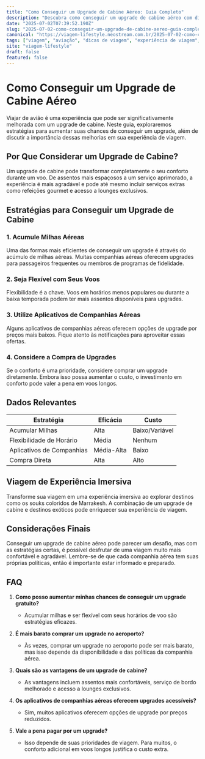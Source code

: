 ```yaml
---
title: "Como Conseguir um Upgrade de Cabine Aéreo: Guia Completo"
description: "Descubra como conseguir um upgrade de cabine aéreo com dicas e estratégias eficazes. Aprenda a transformar sua viagem em uma experiência imersiva e confortável."
date: "2025-07-02T07:39:52.190Z"
slug: "2025-07-02-como-conseguir-um-upgrade-de-cabine-aereo-guia-completo"
canonical: "https://viagem-lifestyle.neostream.com.br/2025-07-02-como-conseguir-um-upgrade-de-cabine-aereo-guia-completo"
tags: ["viagem", "aviação", "dicas de viagem", "experiência de viagem", "conforto"]
site: "viagem-lifestyle"
draft: false
featured: false
---
```


# Como Conseguir um Upgrade de Cabine Aéreo

Viajar de avião é uma experiência que pode ser significativamente melhorada com um upgrade de cabine. Neste guia, exploraremos estratégias para aumentar suas chances de conseguir um upgrade, além de discutir a importância dessas melhorias em sua experiência de viagem.

## Por Que Considerar um Upgrade de Cabine?

Um upgrade de cabine pode transformar completamente o seu conforto durante um voo. De assentos mais espaçosos a um serviço aprimorado, a experiência é mais agradável e pode até mesmo incluir serviços extras como refeições gourmet e acesso a lounges exclusivos.

## Estratégias para Conseguir um Upgrade de Cabine

### 1. Acumule Milhas Aéreas

Uma das formas mais eficientes de conseguir um upgrade é através do acúmulo de milhas aéreas. Muitas companhias aéreas oferecem upgrades para passageiros frequentes ou membros de programas de fidelidade.

### 2. Seja Flexível com Seus Voos

Flexibilidade é a chave. Voos em horários menos populares ou durante a baixa temporada podem ter mais assentos disponíveis para upgrades.

### 3. Utilize Aplicativos de Companhias Aéreas

Alguns aplicativos de companhias aéreas oferecem opções de upgrade por preços mais baixos. Fique atento às notificações para aproveitar essas ofertas.

### 4. Considere a Compra de Upgrades

Se o conforto é uma prioridade, considere comprar um upgrade diretamente. Embora isso possa aumentar o custo, o investimento em conforto pode valer a pena em voos longos.

## Dados Relevantes

| Estratégia            | Eficácia        | Custo           |
|-----------------------|-----------------|-----------------|
| Acumular Milhas       | Alta            | Baixo/Variável  |
| Flexibilidade de Horário | Média          | Nenhum          |
| Aplicativos de Companhias | Média-Alta     | Baixo           |
| Compra Direta         | Alta            | Alto            |

## Viagem de Experiência Imersiva

Transforme sua viagem em uma experiência imersiva ao explorar destinos como os souks coloridos de Marrakesh. A combinação de um upgrade de cabine e destinos exóticos pode enriquecer sua experiência de viagem.

## Considerações Finais

Conseguir um upgrade de cabine aéreo pode parecer um desafio, mas com as estratégias certas, é possível desfrutar de uma viagem muito mais confortável e agradável. Lembre-se de que cada companhia aérea tem suas próprias políticas, então é importante estar informado e preparado.

## FAQ

1. **Como posso aumentar minhas chances de conseguir um upgrade gratuito?**
   - Acumular milhas e ser flexível com seus horários de voo são estratégias eficazes.

2. **É mais barato comprar um upgrade no aeroporto?**
   - Às vezes, comprar um upgrade no aeroporto pode ser mais barato, mas isso depende da disponibilidade e das políticas da companhia aérea.

3. **Quais são as vantagens de um upgrade de cabine?**
   - As vantagens incluem assentos mais confortáveis, serviço de bordo melhorado e acesso a lounges exclusivos.

4. **Os aplicativos de companhias aéreas oferecem upgrades acessíveis?**
   - Sim, muitos aplicativos oferecem opções de upgrade por preços reduzidos.

5. **Vale a pena pagar por um upgrade?**
   - Isso depende de suas prioridades de viagem. Para muitos, o conforto adicional em voos longos justifica o custo extra.